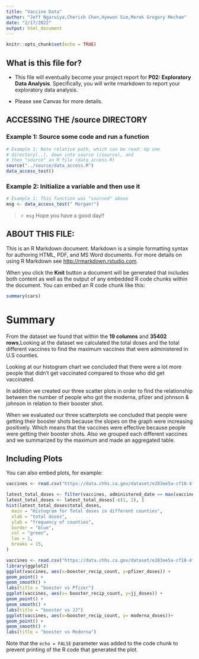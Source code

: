 ```yaml
---
title: "Vaccine Data"
author: "Jeff Ngaruiya,Cherish Chen,Hyewon Sim,Merek Gregory Mecham"
date: "2/17/2022"
output: html_document
---
```


```r
knitr::opts_chunk$set(echo = TRUE)
```

## What is this file for?

* This file will eventually become your project report for **P02: Exploratory Data Analysis**. Specifically, you will write rmarkdown to report your exploratory data analysis.

* Please see Canvas for more details.

## ACCESSING THE /source DIRECTORY
### Example 1: Source some code and run a function
```r
# Example 1: Note relative path, which can be read: Up one
# directory(..), down into source (/source), and 
# then "source" an R file (data_access.R)
source("../source/data_access.R")
data_access_test()
```

### Example 2: Initialize a variable and then use it
```r
# Example 1: This function was "sourced" above
msg <- data_access_test(" Morgan!")
```

> `r msg` Hope you have a good day!! 

## ABOUT THIS FILE: 

This is an R Markdown document. Markdown is a simple formatting syntax for authoring HTML, PDF, and MS Word documents. For more details on using R Markdown see <http://rmarkdown.rstudio.com>.

When you click the **Knit** button a document will be generated that includes both content as well as the output of any embedded R code chunks within the document. You can embed an R code chunk like this:

```r
summary(cars)
```
# Summary
From the dataset we found that within the **19 columns** and  **35402 rows**,Looking at the dataset we calculated the total doses and the total different vaccines to find the maximum vaccines that were administered in U.S counties. 

Looking at our histogram chart we concluded that there were a lot more people that didn’t get vaccinated compared to those who did get vaccinated. 

In addition we created our three scatter plots in order to find the relationship between the number of people who got the moderna, pfizer and johnson & johnson in relation to their booster shot. 

When we evaluated our three scatterplots we concluded that people were getting their booster shots because the slopes on the graph were increasing positively. Which means that the vaccines were effective because people were getting their booster shots. Also we grouped each different vaccines and we summarized by the maximum and made an aggregated table. 


## Including Plots

You can also embed plots, for example:

```r
vaccines <- read.csv("https://data.chhs.ca.gov/dataset/e283ee5a-cf18-4f20-a92c-ee94a2866ccd/resource/130d7ba2-b6eb-438d-a412-741bde207e1c/download/covid19vaccinesbycounty.csv")

latest_total_doses <- filter(vaccines, administered_date == max(vaccines$administered_date))
latest_total_doses <- latest_total_doses[-c(1, 2), ]
hist(latest_total_doses$total_doses,
  main = "Histogram for Total doses in different counties",
  xlab = "total doses",
  ylab = "frequency of counties",
  border = "blue",
  col = "green",
  las = 1,
  breaks = 15,
)
```

```r
vaccines <- read.csv("https://data.chhs.ca.gov/dataset/e283ee5a-cf18-4f20-a92c-ee94a2866ccd/resource/130d7ba2-b6eb-438d-a412-741bde207e1c/download/covid19vaccinesbycounty.csv")
library(ggplot2)
ggplot(vaccines, aes(x=booster_recip_count, y=pfizer_doses)) + 
geom_point() +
geom_smooth() +
labs(title = "booster vs Pfizer")
ggplot(vaccines, aes(x= booster_recip_count, y=jj_doses)) + 
geom_point() +
geom_smooth() +
labs(title = "booster vs JJ")
ggplot(vaccines, aes(x=booster_recip_count, y= moderna_doses))+ 
geom_point() +
geom_smooth() +
labs(title = "booster vs Moderna")
```



Note that the `echo = FALSE` parameter was added to the code chunk to prevent printing of the R code that generated the plot.
